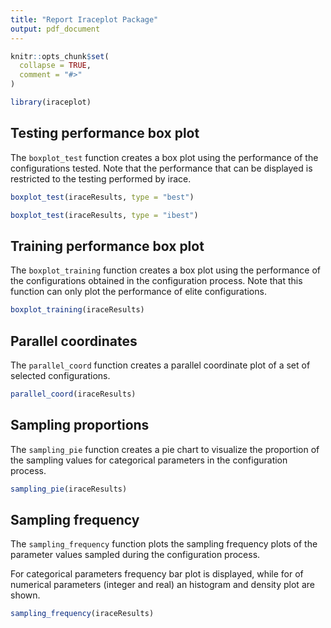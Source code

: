 ```yaml
---
title: "Report Iraceplot Package"
output: pdf_document
---
```


```r
knitr::opts_chunk$set(
  collapse = TRUE,
  comment = "#>"
)
```

```r
library(iraceplot)
```

## Testing performance box plot

  The ``boxplot_test`` function creates a box plot using the performance of the configurations tested. Note that the performance that can be displayed is restricted to the testing performed by irace.
  
```r
boxplot_test(iraceResults, type = "best")
```

```r
boxplot_test(iraceResults, type = "ibest")
```

## Training performance box plot

The ``boxplot_training`` function creates a box plot using the performance of the configurations obtained in the configuration process. Note that this function can only plot the performance of elite configurations.

```r
boxplot_training(iraceResults)
```

## Parallel coordinates 

The ``parallel_coord`` function creates a parallel coordinate plot of a set of selected configurations. 

```r
parallel_coord(iraceResults)
```

## Sampling proportions

The ``sampling_pie`` function creates a pie chart to visualize the proportion of the sampling values for categorical parameters in the configuration process.


```r
sampling_pie(iraceResults)
```

## Sampling frequency

The ``sampling_frequency`` function plots the sampling frequency plots of the parameter values sampled during the configuration process.

For categorical parameters frequency bar plot is displayed, while for of numerical parameters (integer and real) an histogram and density plot are shown.


```r
sampling_frequency(iraceResults)
```


